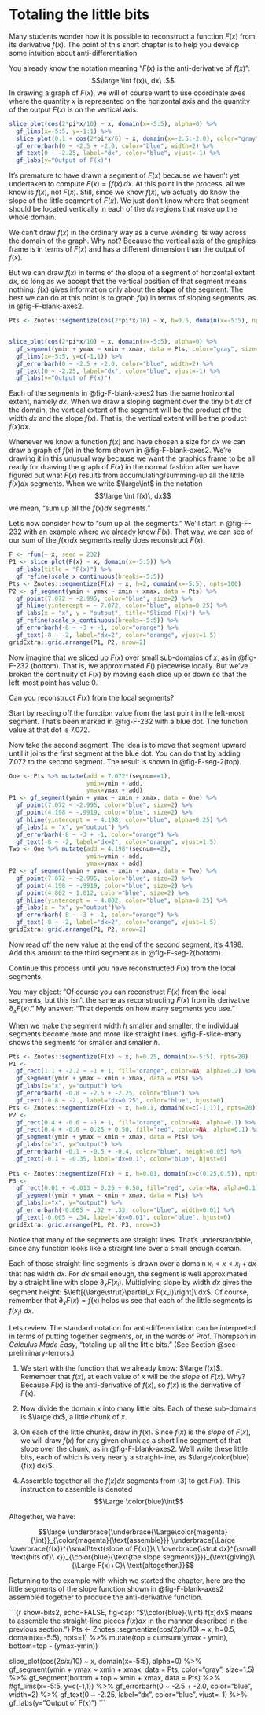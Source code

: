 # Totaling the little bits {#sec-totaling-bits}

Many students wonder how it is possible to reconstruct a function $F(x)$ from its derivative $f(x)$. The point of this short chapter is to help you develop some intuition about anti-differentiation.

You already know the notation meaning "$F(x)$ is the anti-derivative of $f(x)$": $$\large \int f(x)\, dx\ .$$
In drawing a graph of $F(x)$, we will of course want to use coordinate axes where the quantity $x$ is represented on the horizontal axis and the quantity of the output $F(x)$ is on the vertical axis:

```r
slice_plot(cos(2*pi*x/10) ~ x, domain(x=-5:5), alpha=0) %>%
  gf_lims(x=-5:5, y=-1:1) %>%
  slice_plot(0.1 + cos(2*pi*x/6) ~ x, domain(x=-2.5:-2.0), color="gray", size=2) %>%
  gf_errorbarh(0 ~ -2.5 + -2.0, color="blue", width=2) %>%
  gf_text(0 ~ -2.25, label="dx", color="blue", vjust=-1) %>%
  gf_labs(y="Output of F(x)")
```
It's premature to have drawn a segment of $F(x)$ because we haven't yet undertaken to compute $F(x) = \int f(x)\, dx$. At this point in the process, all we know is $f(x)$, not $F(x)$. Still, since we know $f(x)$, we actually do know the slope of the little segment of $F(x)$. We just don't know where that segment should be located vertically in each of the $dx$ regions that make up the whole domain. 

We can't draw $f(x)$ in the ordinary way as a curve wending its way across the domain of the graph. Why not? Because the vertical axis of the graphics frame is in terms of $F(x)$ and has a different dimension than the output of $f(x)$.

But we can draw $f(x)$ in terms of the slope of a segment of horizontal extent $dx$, so long as we accept that the vertical position of that segment means nothing: $f(x)$ gives information only about the **slope** of the segment. The best we can do at this point is to graph $f(x)$ in terms of sloping segments, as in @fig-F-blank-axes2.



```r
Pts <- Znotes::segmentize(cos(2*pi*x/10) ~ x, h=0.5, domain(x=-5:5), npts=100)


slice_plot(cos(2*pi*x/10) ~ x, domain(x=-5:5), alpha=0) %>%
  gf_segment(ymin + ymax ~ xmin + xmax, data = Pts, color="gray", size=2) %>%
  gf_lims(x=-5:5, y=c(-1,1)) %>%
  gf_errorbarh(0 ~ -2.5 + -2.0, color="blue", width=2) %>%
  gf_text(0 ~ -2.25, label="dx", color="blue", vjust=-1) %>%
  gf_labs(y="Output of F(x)")
```

Each of the segments in @fig-F-blank-axes2 has the same horizontal extent, namely $dx$. When we draw a sloping segment over the tiny bit $dx$ of the domain, the vertical extent of the segment will be the product of the width $dx$ and the slope $f(x)$. That is, the vertical extent will be the product $f(x) dx$.

Whenever we know a function $f(x)$ and have chosen a size for $dx$ we can draw a graph of $f(x)$ in the form shown in @fig-F-blank-axes2. We're drawing it in this unusual way because we want the graphics frame to be all ready for drawing the graph of $F(x)$ in the normal fashion after we have figured out what $F(x)$ results from accumulating/summing-up all the little $f(x) dx$ segments. When we write $\large\int$ in the notation $$\large \int f(x)\, dx$$ we mean, "sum up all the $f(x) dx$ segments."

Let's now consider how to "sum up all the segments." We'll start in @fig-F-232 with an example where we already know $F(x)$. That way, we can see of our sum of the $f(x) dx$ segments really does reconstruct $F(x)$. 

```r
F <- rfun(~ x, seed = 232)
P1 <- slice_plot(F(x) ~ x, domain(x=-5:5)) %>%
  gf_labs(title = "F(x)") %>%
  gf_refine(scale_x_continuous(breaks=-5:5))
Pts <- Znotes::segmentize(F(x) ~ x, h=2, domain(x=-5:5), npts=100)
P2 <- gf_segment(ymin + ymax ~ xmin + xmax, data = Pts) %>%
  gf_point(7.072 ~ -2.995, color="blue", size=2) %>%
  gf_hline(yintercept = ~ 7.072, color="blue", alpha=0.25) %>%
  gf_labs(x = "x", y = "output", title="Sliced F(x)") %>%
  gf_refine(scale_x_continuous(breaks=-5:5)) %>%
  gf_errorbarh(-8 ~ -3 + -1, color="orange") %>%
  gf_text(-8 ~ -2, label="dx=2", color="orange", vjust=1.5)
gridExtra::grid.arrange(P1, P2, nrow=2)
```

Now imagine that we sliced up $F(x)$ over small sub-domains of $x$, as in @fig-F-232 (bottom). That is, we approximated $F()$ piecewise locally. But we've broken the continuity of $F(x)$ by moving each slice up or down so that the left-most point has value 0.


Can you reconstruct $F(x)$ from the local segments? 



Start by reading off the function value from the last point in the left-most segment. That's been marked in @fig-F-232 with a blue dot. The function value at that dot is 7.072. 

Now take the second segment. The idea is to move that segment upward until it joins the first segment at the blue dot. You can do that by adding 7.072 to the second segment. The result is shown in @fig-F-seg-2(top).
```r
One <- Pts %>% mutate(add = 7.072*(segnum==1), 
                      ymin=ymin + add,
                      ymax=ymax + add)
P1 <- gf_segment(ymin + ymax ~ xmin + xmax, data = One) %>%
  gf_point(7.072 ~ -2.995, color="blue", size=2) %>%
  gf_point(4.198 ~ -.9919, color="blue", size=2) %>%
  gf_hline(yintercept = ~ 4.198, color="blue", alpha=0.25) %>%
  gf_labs(x = "x", y="output") %>%
  gf_errorbarh(-8 ~ -3 + -1, color="orange") %>%
  gf_text(-8 ~ -2, label="dx=2", color="orange", vjust=1.5)
Two <- One %>% mutate(add = 4.198*(segnum==2), 
                      ymin=ymin + add,
                      ymax=ymax + add)
P2 <- gf_segment(ymin + ymax ~ xmin + xmax, data = Two) %>%
  gf_point(7.072 ~ -2.995, color="blue", size=2) %>%
  gf_point(4.198 ~ -.9919, color="blue", size=2) %>%
  gf_point(4.802 ~ 1.012, color="blue", size=2) %>%
  gf_hline(yintercept = ~ 4.802, color="blue", alpha=0.25) %>%
  gf_labs(x = "x", y="output")%>%
  gf_errorbarh(-8 ~ -3 + -1, color="orange") %>%
  gf_text(-8 ~ -2, label="dx=2", color="orange", vjust=1.5)
gridExtra::grid.arrange(P1, P2, nrow=2)
```
Now read off the new value at the end of the second segment, it's 4.198. Add this amount to the third segment as in @fig-F-seg-2(bottom).

Continue this process until you have reconstructed $F(x)$ from the local segments.

You may object: "Of course you can reconstruct $F(x)$ from the local segments, but this isn't the same as reconstructing $F(x)$ from its derivative $\partial_x F(x)$." My answer: "That depends on how many segments you use."

When we make the segment width $h$ smaller and smaller, the individual segments become more and more like straight lines. @fig-F-slice-many shows the segments for smaller and smaller $h$.

```r
Pts <- Znotes::segmentize(F(x) ~ x, h=0.25, domain(x=-5:5), npts=20)
P1 <- 
  gf_rect(1.1 + -2.2 ~ -1 + 1, fill="orange", color=NA, alpha=0.2) %>%
  gf_segment(ymin + ymax ~ xmin + xmax, data = Pts) %>%
  gf_labs(x="x", y="output") %>%
  gf_errorbarh( -0.8 ~ -2.5 + -2.25, color="blue") %>%
  gf_text(-0.8 ~ -2., label="dx=0.25", color="blue", hjust=0)
Pts <- Znotes::segmentize(F(x) ~ x, h=0.1, domain(x=c(-1,1)), npts=20)
P2 <- 
  gf_rect(0.4 + -0.6 ~ -1 + 1, fill="orange", color=NA, alpha=0.1) %>%
  gf_rect(0.4 + -0.6 ~ 0.25 + 0.50, fill="red", color=NA, alpha=0.1) %>%
  gf_segment(ymin + ymax ~ xmin + xmax, data = Pts) %>%
  gf_labs(x="x", y="output") %>%
  gf_errorbarh( -0.1 ~ -0.5 + -0.4, color="blue", height=0.05) %>%
  gf_text(-0.1 ~ -0.35, label="dx=0.1", color="blue", hjust=0) 
  
Pts <- Znotes::segmentize(F(x) ~ x, h=0.01, domain(x=c(0.25,0.5)), npts=20)
P3 <- 
  gf_rect(0.01 + -0.013 ~ 0.25 + 0.50, fill="red", color=NA, alpha=0.1) %>%
  gf_segment(ymin + ymax ~ xmin + xmax, data = Pts) %>%
  gf_labs(x="x", y="output") %>%
  gf_errorbarh(-0.005 ~ .32 + .33, color="blue", width=0.01) %>%
  gf_text(-0.005 ~ .34, label="dx=0.01", color="blue", hjust=0)
gridExtra::grid.arrange(P1, P2, P3, nrow=3)

```


Notice that many of the segments are straight lines. That's understandable, since any function looks like a straight line over a small enough domain. 

Each of those straight-line segments is drawn over a domain $x_i < x < x_i+dx$ that has width $dx$. For $dx$ small enough, the segment is well approximated by a straight line with slope  $\partial_x F(x_i)$. Multiplying slope by width $dx$ gives the segment height: $\left[{\large\strut}\partial_x F(x_i)\right]\ dx$. Of course, remember that $\partial_x F(x) = f(x)$ helps us see that each of the little segments is $f(x_i)\ dx$.

Lets review. The standard notation for anti-differentiation can be interpreted in terms of putting together segments, or, in the words of Prof. Thompson in *Calculus Made Easy*, "totaling up all the little bits." (See Section @sec-preliminary-terrors.)


1. We start with the function that we already know: $\large f(x)$. Remember that $f(x)$, at each value of $x$ will be the *slope* of $F(x)$. Why? Because $F(x)$ is the anti-derivative of $f(x)$, so $f(x)$ is the derivative of $F(x)$.

2. Now divide the domain $x$ into many little bits. Each of these sub-domains is $\large dx$, a little chunk of $x$.

3. On each of the little chunks, draw in $f(x)$. Since $f(x)$ is the *slope* of $F(x)$, we will draw $f(x)$ for any given chunk as a short line segment of that slope over the chunk, as in @fig-F-blank-axes2. We'll write these little bits, each of which is very nearly a straight-line, as $\large\color{blue}{f(x) dx}$. 

4. Assemble together all the $f(x)dx$ segments from (3) to get $F(x)$. This instruction to assemble is denoted 
$$\Large \color{blue}\int$$

Altogether, we have:

$$\large \underbrace{\underbrace{\Large\color{magenta}{\int}}_{\color{magenta}{\text{assemble}}} \underbrace{\Large \overbrace{f(x)}^{\small\text{slope of F(x)}}\ \  \overbrace{\strut dx}^{\small \text{bits of}\ x}}_{\color{blue}{\text{the slope segments}}}}_{\text{giving}\ {\Large F(x)+C}\ \text{altogether.}}$$

::: {.example data-latex=""}
Returning to the example with which we started the chapter, here are the little segments of the slope function shown in @fig-F-blank-axes2 assembled together to produce the anti-derivative function.

```{r show-bits2, echo=FALSE, fig-cap: "$\\color{blue}{\\int} f(x)dx$ means to assemble the straight-line pieces $f(x) dx$ in the manner described in the previous section."}
Pts <- Znotes::segmentize(cos(2*pi*x/10) ~ x, h=0.5, domain(x=-5:5), npts=1) %>%
  mutate(top = cumsum(ymax - ymin), bottom=top - (ymax-ymin))


slice_plot(cos(2*pi*x/10) ~ x, domain(x=-5:5), alpha=0) %>%
  gf_segment(ymin + ymax ~ xmin + xmax, data = Pts, color="gray", size=1.5) %>%
  gf_segment(bottom + top ~ xmin + xmax, data = Pts) %>%
  #gf_lims(x=-5:5, y=c(-1,1)) %>%
  gf_errorbarh(0 ~ -2.5 + -2.0, color="blue", width=2) %>%
  gf_text(0 ~ -2.25, label="dx", color="blue", vjust=-1) %>%
  gf_labs(y="Output of F(x)")
```
:::



<!--
## Exercises

insert_calcZ_exercise("28.02", "BhGRKU", "Exercises/camel-win-bottle.Rmd")

-->
